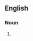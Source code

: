 {{also|non-disclosure agreements}}

==English==

===Noun===
{{head|en|noun form|head=[[nondisclosure]] [[agreement]]s}}

# {{plural of|nondisclosure agreement|lang=en}}